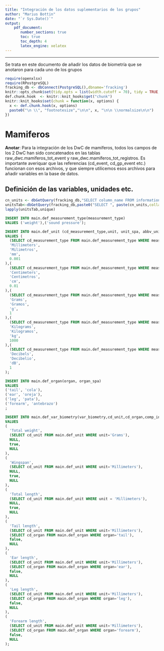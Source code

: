 ```yaml
---
title: "Integración de los datos suplementarios de los grupos"
author: "Marius Bottin"
date: "`r Sys.Date()`"
output: 
    pdf_document:
       number_sections: true
       toc: true
       toc_depth: 4
       latex_engine: xelatex
---
```



************************

Se trata en este documento de añadir los datos de biometría que se anotaron para cada uno de los grupos


```r
require(openxlsx)
require(RPostgreSQL)
fracking_db <- dbConnect(PostgreSQL(),dbname='fracking')
knitr::opts_chunk$set(tidy.opts = list(width.cutoff = 70), tidy = TRUE, connection="fracking_db", max.print=100)
def.chunk.hook  <- knitr::knit_hooks$get("chunk")
knitr::knit_hooks$set(chunk = function(x, options) {
  x <- def.chunk.hook(x, options)
  paste0("\n \\", "footnotesize","\n\n", x, "\n\n \\normalsize\n\n")
})
```


# Mamiferos

**Anotar**: Para la integración de los DwC de mamiferos, todos los campos de los 2 DwC han sido concatenados en las tablas raw_dwc.mamiferos_tot_event y raw_dwc.mamiferos_tot_registros.
Es importante averiquar que las referencias (cd_event, cd_gp_event etc.) funcionan con esos archivos, y que siempre utilicemos esos archivos para añadir variables en la base de datos.

##  Definición de las variables, unidades etc.

```r
cn_units <- dbGetQuery(fracking_db,"SELECT column_name FROM information_schema.columns WHERE column_name ~ 'measurement_unit' AND table_name = 'mamiferos_tot_registros';")$column_name
unitsTab<-dbGetQuery(fracking_db,paste0("SELECT ", paste(cn_units,collapse=", ")," FROM raw_dwc.mamiferos_tot_registros"))
lapply(unitsTab,unique)
```

```sql
INSERT INTO main.def_measurement_type(measurement_type)
VALUES ('weight'),('sound pressure');

INSERT INTO main.def_unit (cd_measurement_type,unit, unit_spa, abbv_unit, factor)
VALUES (
  (SELECT cd_measurement_type FROM main.def_measurement_type WHERE measurement_type='distance'),
  'Millimeters',
  'Milimetros',
  'mm',
  0.001
),(
  (SELECT cd_measurement_type FROM main.def_measurement_type WHERE measurement_type='distance'),
  'Centimeters',
  'Centimetros',
  'cm',
  0.01
),(
  (SELECT cd_measurement_type FROM main.def_measurement_type WHERE measurement_type='weight'),
  'Grams',
  'Gramos',
  'g',
  1
),(
  (SELECT cd_measurement_type FROM main.def_measurement_type WHERE measurement_type='weight'),
  'Kilograms',
  'Kilogramos',
  'kg',
  1000
),(
  (SELECT cd_measurement_type FROM main.def_measurement_type WHERE measurement_type='sound pressure'),
  'Decibels',
  'Decibelio',
  'dB',
  1
);

INSERT INTO main.def_organ(organ, organ_spa)
VALUES
('tail', 'cola'),
('ear', 'oreja'),
('leg', 'pata'),
('forearm', 'antebrazo')
;

INSERT INTO main.def_var_biometry(var_biometry,cd_unit,cd_organ,comp_ind,var_biometry_comment)
VALUES
(
  'Total weight',
  (SELECT cd_unit FROM main.def_unit WHERE unit='Grams'),
  NULL,
  true,
  NULL
),
(
  'Wingspan',
  (SELECT cd_unit FROM main.def_unit WHERE unit='Millimeters'),
  NULL,
  true,
  NULL
),
(
  'Total length',
  (SELECT cd_unit FROM main.def_unit WHERE unit = 'Millimeters'),
  NULL,
  true,
  NULL
),
(
  'Tail length',
  (SELECT cd_unit FROM main.def_unit WHERE unit='Millimeters'),
  (SELECT cd_organ FROM main.def_organ WHERE organ='tail'),
  false,
  NULL
),
(
  'Ear length',
  (SELECT cd_unit FROM main.def_unit WHERE unit='Millimeters'),
  (SELECT cd_organ FROM main.def_organ WHERE organ='ear'),
  false,
  NULL
),
(
  'Leg length',
  (SELECT cd_unit FROM main.def_unit WHERE unit='Millimeters'),
  (SELECT cd_organ FROM main.def_organ WHERE organ='leg'),
  false,
  NULL
),
(
  'Forearm length',
  (SELECT cd_unit FROM main.def_unit WHERE unit='Millimeters'),
  (SELECT cd_organ FROM main.def_organ WHERE organ='forearm'),
  false,
  NULL
);

```

